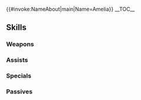 {{#invoke:NameAbout|main|Name=Amelia}}{{HeroPage Tabs}}
{{Hero Infobox
|Name=Amelia
|Title=Rose of the War
|Origin=Fire Emblem: The Sacred Stones
|Gender=Female
|WeaponType=Green Axe
|MoveType=Armored
|GrowthModifier=Trainee
|actorEN=Liv Strander
|actorJP=永野愛
|artist=アマガイタロー
|resplendentArtist=神澤葉
|releaseDate=August 15, 2017
|poolDate=August 31, 2017
|randomStartTime=2017-08-29T07:00:00Z
|poolRarities=5
|TagID=アメリア
|InternalID=162
|cv1=7
|cv2=302100
|description=A young soldier from a small village in Grado. She is honest and sincere. Appears in Fire Emblem: The Sacred Stones.
|Properties=specRate_201904,resplendent,jotunheimr
|resplendentStartTime=2021-07-25T07:00:00Z
|resplendentEndTime=2021-08-10T06:59:59Z
}}
__TOC__
{{Stats Page|Hero=Amelia: Rose of the War
|Lv1HP=19|Lv1ATK=6|Lv1SPD=8|Lv1DEF=9|Lv1RES=4
|GRHP=65|GRATK=65|GRSPD=60|GRDEF=60|GRRES=45
}}
==Skills==
===Weapons===
{{Weapons Table
|weapon1=Iron Axe
|weapon1Default=1
|weapon1Unlock=1
|weapon2=Steel Axe
|weapon2Default=3
|weapon2Unlock=2
|weapon3=Slaying Axe
|weapon3Default=4
|weapon3Unlock=3
|weapon4=Slaying Axe+
|weapon4Default=5
|weapon4Unlock=5
|weapon5=Grado Poleax
|weapon5Unlock=5
}}
===Assists===
{{Assists Table}}
===Specials===
{{Specials Table
|special1=Holy Vestments
|special1Default=4
|special1Unlock=3
|special2=Sacred Cowl
|special2Default=
|special2Unlock=4
}}
===Passives===
{{Passives Table
|passiveA1=Earth Boost 1
|passiveA2=Earth Boost 2
|passiveA3=Earth Boost 3
|passiveA1Unlock=1
|passiveA2Unlock=2
|passiveA3Unlock=4
|passiveC1=Armor March 1
|passiveC2=Armor March 2
|passiveC3=Armor March 3
|passiveC1Unlock=3
|passiveC2Unlock=4
|passiveC3Unlock=5
}}
{{Heroes Navbox}}